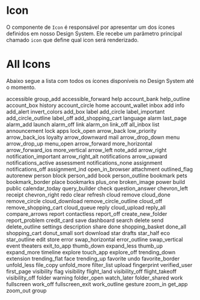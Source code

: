 

<Meta title="Data Display/Iconography" component={Icon} />

# Icon

O componente de `Icon` é responsável por apresentar um dos ícones definidos em nosso Design System. Ele recebe um parâmetro principal chamado `icon` que define qual icon será renderizado.

<Canvas>
  <Story name="Base" parameters={{
    design: {
      type: 'figma',
      url: 'https://www.figma.com/file/O3bKxIcsj2rc1FNIRclJyT/Saturn-System?node-id=18%3A0'
    }
  }}>
    <ThemeProvider>
      <Icon icon='face' />
    </ThemeProvider>
  </Story>
</Canvas>

<ArgsTable of={Icon} />

# All Icons

Abaixo segue a lista com todos os ícones disponíveis no Design System até o momento.

<Canvas>
  <Story name="All Icons" parameters={{
    design: {
      type: 'figma',
      url: 'https://www.figma.com/file/O3bKxIcsj2rc1FNIRclJyT/Saturn-System?node-id=18%3A0'
    }
  }}>
    <ThemeProvider>
      <Flex flexWrap='wrap'>
        <Flex width={1/8} alignItems='center' flexDirection='column' margin='10px 0'><Icon icon='accessible' /><Caption>accessible</Caption></Flex>
        <Flex width={1/8} alignItems='center' flexDirection='column' margin='10px 0'><Icon icon='group_add' /><Caption>group_add</Caption></Flex>
        <Flex width={1/8} alignItems='center' flexDirection='column' margin='10px 0'><Icon icon='accessible_forward' /><Caption>accessible_forward</Caption></Flex>
        <Flex width={1/8} alignItems='center' flexDirection='column' margin='10px 0'><Icon icon='help' /><Caption>help</Caption></Flex>
        <Flex width={1/8} alignItems='center' flexDirection='column' margin='10px 0'><Icon icon='account_bank' /><Caption>account_bank</Caption></Flex>
        <Flex width={1/8} alignItems='center' flexDirection='column' margin='10px 0'><Icon icon='help_outline' /><Caption>help_outline</Caption></Flex>
        <Flex width={1/8} alignItems='center' flexDirection='column' margin='10px 0'><Icon icon='account_box' /><Caption>account_box</Caption></Flex>
        <Flex width={1/8} alignItems='center' flexDirection='column' margin='10px 0'><Icon icon='history' /><Caption>history</Caption></Flex>
        <Flex width={1/8} alignItems='center' flexDirection='column' margin='10px 0'><Icon icon='account_circle' /><Caption>account_circle</Caption></Flex>
        <Flex width={1/8} alignItems='center' flexDirection='column' margin='10px 0'><Icon icon='home' /><Caption>home</Caption></Flex>
        <Flex width={1/8} alignItems='center' flexDirection='column' margin='10px 0'><Icon icon='account_wallet' /><Caption>account_wallet</Caption></Flex>
        <Flex width={1/8} alignItems='center' flexDirection='column' margin='10px 0'><Icon icon='inbox' /><Caption>inbox</Caption></Flex>
        <Flex width={1/8} alignItems='center' flexDirection='column' margin='10px 0'><Icon icon='add' /><Caption>add</Caption></Flex>
        <Flex width={1/8} alignItems='center' flexDirection='column' margin='10px 0'><Icon icon='info' /><Caption>info</Caption></Flex>
        <Flex width={1/8} alignItems='center' flexDirection='column' margin='10px 0'><Icon icon='add_alert' /><Caption>add_alert</Caption></Flex>
        <Flex width={1/8} alignItems='center' flexDirection='column' margin='10px 0'><Icon icon='invert_colors' /><Caption>invert_colors</Caption></Flex>
        <Flex width={1/8} alignItems='center' flexDirection='column' margin='10px 0'><Icon icon='add_box' /><Caption>add_box</Caption></Flex>
        <Flex width={1/8} alignItems='center' flexDirection='column' margin='10px 0'><Icon icon='label' /><Caption>label</Caption></Flex>
        <Flex width={1/8} alignItems='center' flexDirection='column' margin='10px 0'><Icon icon='add_circle' /><Caption>add_circle</Caption></Flex>
        <Flex width={1/8} alignItems='center' flexDirection='column' margin='10px 0'><Icon icon='label_important' /><Caption>label_important</Caption></Flex>
        <Flex width={1/8} alignItems='center' flexDirection='column' margin='10px 0'><Icon icon='add_circle_outline' /><Caption>add_circle_outline</Caption></Flex>
        <Flex width={1/8} alignItems='center' flexDirection='column' margin='10px 0'><Icon icon='label_off' /><Caption>label_off</Caption></Flex>
        <Flex width={1/8} alignItems='center' flexDirection='column' margin='10px 0'><Icon icon='add_shopping_cart' /><Caption>add_shopping_cart</Caption></Flex>
        <Flex width={1/8} alignItems='center' flexDirection='column' margin='10px 0'><Icon icon='language' /><Caption>language</Caption></Flex>
        <Flex width={1/8} alignItems='center' flexDirection='column' margin='10px 0'><Icon icon='alarm' /><Caption>alarm</Caption></Flex>
        <Flex width={1/8} alignItems='center' flexDirection='column' margin='10px 0'><Icon icon='last_page' /><Caption>last_page</Caption></Flex>
        <Flex width={1/8} alignItems='center' flexDirection='column' margin='10px 0'><Icon icon='alarm_add' /><Caption>alarm_add</Caption></Flex>
        <Flex width={1/8} alignItems='center' flexDirection='column' margin='10px 0'><Icon icon='launch' /><Caption>launch</Caption></Flex>
        <Flex width={1/8} alignItems='center' flexDirection='column' margin='10px 0'><Icon icon='alarm_off' /><Caption>alarm_off</Caption></Flex>
        <Flex width={1/8} alignItems='center' flexDirection='column' margin='10px 0'><Icon icon='link' /><Caption>link</Caption></Flex>
        <Flex width={1/8} alignItems='center' flexDirection='column' margin='10px 0'><Icon icon='alarm_on' /><Caption>alarm_on</Caption></Flex>
        <Flex width={1/8} alignItems='center' flexDirection='column' margin='10px 0'><Icon icon='link_off' /><Caption>link_off</Caption></Flex>
        <Flex width={1/8} alignItems='center' flexDirection='column' margin='10px 0'><Icon icon='all_inbox' /><Caption>all_inbox</Caption></Flex>
        <Flex width={1/8} alignItems='center' flexDirection='column' margin='10px 0'><Icon icon='list' /><Caption>list</Caption></Flex>
        <Flex width={1/8} alignItems='center' flexDirection='column' margin='10px 0'><Icon icon='announcement' /><Caption>announcement</Caption></Flex>
        <Flex width={1/8} alignItems='center' flexDirection='column' margin='10px 0'><Icon icon='lock' /><Caption>lock</Caption></Flex>
        <Flex width={1/8} alignItems='center' flexDirection='column' margin='10px 0'><Icon icon='apps' /><Caption>apps</Caption></Flex>
        <Flex width={1/8} alignItems='center' flexDirection='column' margin='10px 0'><Icon icon='lock_open' /><Caption>lock_open</Caption></Flex>
        <Flex width={1/8} alignItems='center' flexDirection='column' margin='10px 0'><Icon icon='arrow_back' /><Caption>arrow_back</Caption></Flex>
        <Flex width={1/8} alignItems='center' flexDirection='column' margin='10px 0'><Icon icon='low_priority' /><Caption>low_priority</Caption></Flex>
        <Flex width={1/8} alignItems='center' flexDirection='column' margin='10px 0'><Icon icon='arrow_back_ios' /><Caption>arrow_back_ios</Caption></Flex>
        <Flex width={1/8} alignItems='center' flexDirection='column' margin='10px 0'><Icon icon='loyalty' /><Caption>loyalty</Caption></Flex>
        <Flex width={1/8} alignItems='center' flexDirection='column' margin='10px 0'><Icon icon='arrow_downward' /><Caption>arrow_downward</Caption></Flex>
        <Flex width={1/8} alignItems='center' flexDirection='column' margin='10px 0'><Icon icon='mail' /><Caption>mail</Caption></Flex>
        <Flex width={1/8} alignItems='center' flexDirection='column' margin='10px 0'><Icon icon='arrow_drop_down' /><Caption>arrow_drop_down</Caption></Flex>
        <Flex width={1/8} alignItems='center' flexDirection='column' margin='10px 0'><Icon icon='menu' /><Caption>menu</Caption></Flex>
        <Flex width={1/8} alignItems='center' flexDirection='column' margin='10px 0'><Icon icon='arrow_drop_up' /><Caption>arrow_drop_up</Caption></Flex>
        <Flex width={1/8} alignItems='center' flexDirection='column' margin='10px 0'><Icon icon='menu_open' /><Caption>menu_open</Caption></Flex>
        <Flex width={1/8} alignItems='center' flexDirection='column' margin='10px 0'><Icon icon='arrow_forward' /><Caption>arrow_forward</Caption></Flex>
        <Flex width={1/8} alignItems='center' flexDirection='column' margin='10px 0'><Icon icon='more_horizontal' /><Caption>more_horizontal</Caption></Flex>
        <Flex width={1/8} alignItems='center' flexDirection='column' margin='10px 0'><Icon icon='arrow_forward_ios' /><Caption>arrow_forward_ios</Caption></Flex>
        <Flex width={1/8} alignItems='center' flexDirection='column' margin='10px 0'><Icon icon='more_vertical' /><Caption>more_vertical</Caption></Flex>
        <Flex width={1/8} alignItems='center' flexDirection='column' margin='10px 0'><Icon icon='arrow_left' /><Caption>arrow_left</Caption></Flex>
        <Flex width={1/8} alignItems='center' flexDirection='column' margin='10px 0'><Icon icon='note_add' /><Caption>note_add</Caption></Flex>
        <Flex width={1/8} alignItems='center' flexDirection='column' margin='10px 0'><Icon icon='arrow_right' /><Caption>arrow_right</Caption></Flex>
        <Flex width={1/8} alignItems='center' flexDirection='column' margin='10px 0'><Icon icon='notification_important' /><Caption>notification_important</Caption></Flex>
        <Flex width={1/8} alignItems='center' flexDirection='column' margin='10px 0'><Icon icon='arrow_right_alt' /><Caption>arrow_right_alt</Caption></Flex>
        <Flex width={1/8} alignItems='center' flexDirection='column' margin='10px 0'><Icon icon='notifications' /><Caption>notifications</Caption></Flex>
        <Flex width={1/8} alignItems='center' flexDirection='column' margin='10px 0'><Icon icon='arrow_upward' /><Caption>arrow_upward</Caption></Flex>
        <Flex width={1/8} alignItems='center' flexDirection='column' margin='10px 0'><Icon icon='notifications_active' /><Caption>notifications_active</Caption></Flex>
        <Flex width={1/8} alignItems='center' flexDirection='column' margin='10px 0'><Icon icon='assessment' /><Caption>assessment</Caption></Flex>
        <Flex width={1/8} alignItems='center' flexDirection='column' margin='10px 0'><Icon icon='notifications_none' /><Caption>notifications_none</Caption></Flex>
        <Flex width={1/8} alignItems='center' flexDirection='column' margin='10px 0'><Icon icon='assignment' /><Caption>assignment</Caption></Flex>
        <Flex width={1/8} alignItems='center' flexDirection='column' margin='10px 0'><Icon icon='notifications_off' /><Caption>notifications_off</Caption></Flex>
        <Flex width={1/8} alignItems='center' flexDirection='column' margin='10px 0'><Icon icon='assignment_ind' /><Caption>assignment_ind</Caption></Flex>
        <Flex width={1/8} alignItems='center' flexDirection='column' margin='10px 0'><Icon icon='open_in_browser' /><Caption>open_in_browser</Caption></Flex>
        <Flex width={1/8} alignItems='center' flexDirection='column' margin='10px 0'><Icon icon='attachment' /><Caption>attachment</Caption></Flex>
        <Flex width={1/8} alignItems='center' flexDirection='column' margin='10px 0'><Icon icon='outlined_flag' /><Caption>outlined_flag</Caption></Flex>
        <Flex width={1/8} alignItems='center' flexDirection='column' margin='10px 0'><Icon icon='autorenew' /><Caption>autorenew</Caption></Flex>
        <Flex width={1/8} alignItems='center' flexDirection='column' margin='10px 0'><Icon icon='person' /><Caption>person</Caption></Flex>
        <Flex width={1/8} alignItems='center' flexDirection='column' margin='10px 0'><Icon icon='block' /><Caption>block</Caption></Flex>
        <Flex width={1/8} alignItems='center' flexDirection='column' margin='10px 0'><Icon icon='person_add' /><Caption>person_add</Caption></Flex>
        <Flex width={1/8} alignItems='center' flexDirection='column' margin='10px 0'><Icon icon='book' /><Caption>book</Caption></Flex>
        <Flex width={1/8} alignItems='center' flexDirection='column' margin='10px 0'><Icon icon='person_outline' /><Caption>person_outline</Caption></Flex>
        <Flex width={1/8} alignItems='center' flexDirection='column' margin='10px 0'><Icon icon='bookmark' /><Caption>bookmark</Caption></Flex>
        <Flex width={1/8} alignItems='center' flexDirection='column' margin='10px 0'><Icon icon='pets' /><Caption>pets</Caption></Flex>
        <Flex width={1/8} alignItems='center' flexDirection='column' margin='10px 0'><Icon icon='bookmark_border' /><Caption>bookmark_border</Caption></Flex>
        <Flex width={1/8} alignItems='center' flexDirection='column' margin='10px 0'><Icon icon='place' /><Caption>place</Caption></Flex>
        <Flex width={1/8} alignItems='center' flexDirection='column' margin='10px 0'><Icon icon='bookmarks' /><Caption>bookmarks</Caption></Flex>
        <Flex width={1/8} alignItems='center' flexDirection='column' margin='10px 0'><Icon icon='plus_one' /><Caption>plus_one</Caption></Flex>
        <Flex width={1/8} alignItems='center' flexDirection='column' margin='10px 0'><Icon icon='broken_image' /><Caption>broken_image</Caption></Flex>
        <Flex width={1/8} alignItems='center' flexDirection='column' margin='10px 0'><Icon icon='power' /><Caption>power</Caption></Flex>
        <Flex width={1/8} alignItems='center' flexDirection='column' margin='10px 0'><Icon icon='build' /><Caption>build</Caption></Flex>
        <Flex width={1/8} alignItems='center' flexDirection='column' margin='10px 0'><Icon icon='public' /><Caption>public</Caption></Flex>
        <Flex width={1/8} alignItems='center' flexDirection='column' margin='10px 0'><Icon icon='calendar_today' /><Caption>calendar_today</Caption></Flex>
        <Flex width={1/8} alignItems='center' flexDirection='column' margin='10px 0'><Icon icon='query_builder' /><Caption>query_builder</Caption></Flex>
        <Flex width={1/8} alignItems='center' flexDirection='column' margin='10px 0'><Icon icon='check' /><Caption>check</Caption></Flex>
        <Flex width={1/8} alignItems='center' flexDirection='column' margin='10px 0'><Icon icon='question_answer' /><Caption>question_answer</Caption></Flex>
        <Flex width={1/8} alignItems='center' flexDirection='column' margin='10px 0'><Icon icon='chevron_left' /><Caption>chevron_left</Caption></Flex>
        <Flex width={1/8} alignItems='center' flexDirection='column' margin='10px 0'><Icon icon='receipt' /><Caption>receipt</Caption></Flex>
        <Flex width={1/8} alignItems='center' flexDirection='column' margin='10px 0'><Icon icon='chevron_right' /><Caption>chevron_right</Caption></Flex>
        <Flex width={1/8} alignItems='center' flexDirection='column' margin='10px 0'><Icon icon='redo' /><Caption>redo</Caption></Flex>
        <Flex width={1/8} alignItems='center' flexDirection='column' margin='10px 0'><Icon icon='clear' /><Caption>clear</Caption></Flex>
        <Flex width={1/8} alignItems='center' flexDirection='column' margin='10px 0'><Icon icon='refresh' /><Caption>refresh</Caption></Flex>
        <Flex width={1/8} alignItems='center' flexDirection='column' margin='10px 0'><Icon icon='cloud' /><Caption>cloud</Caption></Flex>
        <Flex width={1/8} alignItems='center' flexDirection='column' margin='10px 0'><Icon icon='remove' /><Caption>remove</Caption></Flex>
        <Flex width={1/8} alignItems='center' flexDirection='column' margin='10px 0'><Icon icon='cloud_done' /><Caption>cloud_done</Caption></Flex>
        <Flex width={1/8} alignItems='center' flexDirection='column' margin='10px 0'><Icon icon='remove_circle' /><Caption>remove_circle</Caption></Flex>
        <Flex width={1/8} alignItems='center' flexDirection='column' margin='10px 0'><Icon icon='cloud_download' /><Caption>cloud_download</Caption></Flex>
        <Flex width={1/8} alignItems='center' flexDirection='column' margin='10px 0'><Icon icon='remove_circle_outline' /><Caption>remove_circle_outline</Caption></Flex>
        <Flex width={1/8} alignItems='center' flexDirection='column' margin='10px 0'><Icon icon='cloud_off' /><Caption>cloud_off</Caption></Flex>
        <Flex width={1/8} alignItems='center' flexDirection='column' margin='10px 0'><Icon icon='remove_shopping_cart' /><Caption>remove_shopping_cart</Caption></Flex>
        <Flex width={1/8} alignItems='center' flexDirection='column' margin='10px 0'><Icon icon='cloud_queue' /><Caption>cloud_queue</Caption></Flex>
        <Flex width={1/8} alignItems='center' flexDirection='column' margin='10px 0'><Icon icon='reply' /><Caption>reply</Caption></Flex>
        <Flex width={1/8} alignItems='center' flexDirection='column' margin='10px 0'><Icon icon='cloud_upload' /><Caption>cloud_upload</Caption></Flex>
        <Flex width={1/8} alignItems='center' flexDirection='column' margin='10px 0'><Icon icon='reply_all' /><Caption>reply_all</Caption></Flex>
        <Flex width={1/8} alignItems='center' flexDirection='column' margin='10px 0'><Icon icon='compare_arrows' /><Caption>compare_arrows</Caption></Flex>
        <Flex width={1/8} alignItems='center' flexDirection='column' margin='10px 0'><Icon icon='report' /><Caption>report</Caption></Flex>
        <Flex width={1/8} alignItems='center' flexDirection='column' margin='10px 0'><Icon icon='contactless' /><Caption>contactless</Caption></Flex>
        <Flex width={1/8} alignItems='center' flexDirection='column' margin='10px 0'><Icon icon='report_off' /><Caption>report_off</Caption></Flex>
        <Flex width={1/8} alignItems='center' flexDirection='column' margin='10px 0'><Icon icon='create_new_folder' /><Caption>create_new_folder</Caption></Flex>
        <Flex width={1/8} alignItems='center' flexDirection='column' margin='10px 0'><Icon icon='report_problem' /><Caption>report_problem</Caption></Flex>
        <Flex width={1/8} alignItems='center' flexDirection='column' margin='10px 0'><Icon icon='credit_card' /><Caption>credit_card</Caption></Flex>
        <Flex width={1/8} alignItems='center' flexDirection='column' margin='10px 0'><Icon icon='save' /><Caption>save</Caption></Flex>
        <Flex width={1/8} alignItems='center' flexDirection='column' margin='10px 0'><Icon icon='dashboard' /><Caption>dashboard</Caption></Flex>
        <Flex width={1/8} alignItems='center' flexDirection='column' margin='10px 0'><Icon icon='search' /><Caption>search</Caption></Flex>
        <Flex width={1/8} alignItems='center' flexDirection='column' margin='10px 0'><Icon icon='delete' /><Caption>delete</Caption></Flex>
        <Flex width={1/8} alignItems='center' flexDirection='column' margin='10px 0'><Icon icon='send' /><Caption>send</Caption></Flex>
        <Flex width={1/8} alignItems='center' flexDirection='column' margin='10px 0'><Icon icon='delete_outline' /><Caption>delete_outline</Caption></Flex>
        <Flex width={1/8} alignItems='center' flexDirection='column' margin='10px 0'><Icon icon='settings' /><Caption>settings</Caption></Flex>
        <Flex width={1/8} alignItems='center' flexDirection='column' margin='10px 0'><Icon icon='description' /><Caption>description</Caption></Flex>
        <Flex width={1/8} alignItems='center' flexDirection='column' margin='10px 0'><Icon icon='share' /><Caption>share</Caption></Flex>
        <Flex width={1/8} alignItems='center' flexDirection='column' margin='10px 0'><Icon icon='done' /><Caption>done</Caption></Flex>
        <Flex width={1/8} alignItems='center' flexDirection='column' margin='10px 0'><Icon icon='shopping_basket' /><Caption>shopping_basket</Caption></Flex>
        <Flex width={1/8} alignItems='center' flexDirection='column' margin='10px 0'><Icon icon='done_all' /><Caption>done_all</Caption></Flex>
        <Flex width={1/8} alignItems='center' flexDirection='column' margin='10px 0'><Icon icon='shopping_cart' /><Caption>shopping_cart</Caption></Flex>
        <Flex width={1/8} alignItems='center' flexDirection='column' margin='10px 0'><Icon icon='donut_small' /><Caption>donut_small</Caption></Flex>
        <Flex width={1/8} alignItems='center' flexDirection='column' margin='10px 0'><Icon icon='sort' /><Caption>sort</Caption></Flex>
        <Flex width={1/8} alignItems='center' flexDirection='column' margin='10px 0'><Icon icon='download' /><Caption>download</Caption></Flex>
        <Flex width={1/8} alignItems='center' flexDirection='column' margin='10px 0'><Icon icon='star' /><Caption>star</Caption></Flex>
        <Flex width={1/8} alignItems='center' flexDirection='column' margin='10px 0'><Icon icon='drafts' /><Caption>drafts</Caption></Flex>
        <Flex width={1/8} alignItems='center' flexDirection='column' margin='10px 0'><Icon icon='star_half' /><Caption>star_half</Caption></Flex>
        <Flex width={1/8} alignItems='center' flexDirection='column' margin='10px 0'><Icon icon='eco' /><Caption>eco</Caption></Flex>
        <Flex width={1/8} alignItems='center' flexDirection='column' margin='10px 0'><Icon icon='star_outline' /><Caption>star_outline</Caption></Flex>
        <Flex width={1/8} alignItems='center' flexDirection='column' margin='10px 0'><Icon icon='edit' /><Caption>edit</Caption></Flex>
        <Flex width={1/8} alignItems='center' flexDirection='column' margin='10px 0'><Icon icon='store' /><Caption>store</Caption></Flex>
        <Flex width={1/8} alignItems='center' flexDirection='column' margin='10px 0'><Icon icon='error' /><Caption>error</Caption></Flex>
        <Flex width={1/8} alignItems='center' flexDirection='column' margin='10px 0'><Icon icon='swap_horizontal' /><Caption>swap_horizontal</Caption></Flex>
        <Flex width={1/8} alignItems='center' flexDirection='column' margin='10px 0'><Icon icon='error_outline' /><Caption>error_outline</Caption></Flex>
        <Flex width={1/8} alignItems='center' flexDirection='column' margin='10px 0'><Icon icon='swap_vertical' /><Caption>swap_vertical</Caption></Flex>
        <Flex width={1/8} alignItems='center' flexDirection='column' margin='10px 0'><Icon icon='event' /><Caption>event</Caption></Flex>
        <Flex width={1/8} alignItems='center' flexDirection='column' margin='10px 0'><Icon icon='theaters' /><Caption>theaters</Caption></Flex>
        <Flex width={1/8} alignItems='center' flexDirection='column' margin='10px 0'><Icon icon='exit_to_app' /><Caption>exit_to_app</Caption></Flex>
        <Flex width={1/8} alignItems='center' flexDirection='column' margin='10px 0'><Icon icon='thumb_down' /><Caption>thumb_down</Caption></Flex>
        <Flex width={1/8} alignItems='center' flexDirection='column' margin='10px 0'><Icon icon='expand_less' /><Caption>expand_less</Caption></Flex>
        <Flex width={1/8} alignItems='center' flexDirection='column' margin='10px 0'><Icon icon='thumb_up' /><Caption>thumb_up</Caption></Flex>
        <Flex width={1/8} alignItems='center' flexDirection='column' margin='10px 0'><Icon icon='expand_more' /><Caption>expand_more</Caption></Flex>
        <Flex width={1/8} alignItems='center' flexDirection='column' margin='10px 0'><Icon icon='timeline' /><Caption>timeline</Caption></Flex>
        <Flex width={1/8} alignItems='center' flexDirection='column' margin='10px 0'><Icon icon='explore' /><Caption>explore</Caption></Flex>
        <Flex width={1/8} alignItems='center' flexDirection='column' margin='10px 0'><Icon icon='touch_app' /><Caption>touch_app</Caption></Flex>
        <Flex width={1/8} alignItems='center' flexDirection='column' margin='10px 0'><Icon icon='explore_off' /><Caption>explore_off</Caption></Flex>
        <Flex width={1/8} alignItems='center' flexDirection='column' margin='10px 0'><Icon icon='trending_down' /><Caption>trending_down</Caption></Flex>
        <Flex width={1/8} alignItems='center' flexDirection='column' margin='10px 0'><Icon icon='extension' /><Caption>extension</Caption></Flex>
        <Flex width={1/8} alignItems='center' flexDirection='column' margin='10px 0'><Icon icon='trending_flat' /><Caption>trending_flat</Caption></Flex>
        <Flex width={1/8} alignItems='center' flexDirection='column' margin='10px 0'><Icon icon='face' /><Caption>face</Caption></Flex>
        <Flex width={1/8} alignItems='center' flexDirection='column' margin='10px 0'><Icon icon='trending_up' /><Caption>trending_up</Caption></Flex>
        <Flex width={1/8} alignItems='center' flexDirection='column' margin='10px 0'><Icon icon='favorite' /><Caption>favorite</Caption></Flex>
        <Flex width={1/8} alignItems='center' flexDirection='column' margin='10px 0'><Icon icon='undo' /><Caption>undo</Caption></Flex>
        <Flex width={1/8} alignItems='center' flexDirection='column' margin='10px 0'><Icon icon='favorite_border' /><Caption>favorite_border</Caption></Flex>
        <Flex width={1/8} alignItems='center' flexDirection='column' margin='10px 0'><Icon icon='unfold_less' /><Caption>unfold_less</Caption></Flex>
        <Flex width={1/8} alignItems='center' flexDirection='column' margin='10px 0'><Icon icon='file_copy' /><Caption>file_copy</Caption></Flex>
        <Flex width={1/8} alignItems='center' flexDirection='column' margin='10px 0'><Icon icon='unfold_more' /><Caption>unfold_more</Caption></Flex>
        <Flex width={1/8} alignItems='center' flexDirection='column' margin='10px 0'><Icon icon='filter_list' /><Caption>filter_list</Caption></Flex>
        <Flex width={1/8} alignItems='center' flexDirection='column' margin='10px 0'><Icon icon='upload' /><Caption>upload</Caption></Flex>
        <Flex width={1/8} alignItems='center' flexDirection='column' margin='10px 0'><Icon icon='fingerprint' /><Caption>fingerprint</Caption></Flex>
        <Flex width={1/8} alignItems='center' flexDirection='column' margin='10px 0'><Icon icon='verified_user' /><Caption>verified_user</Caption></Flex>
        <Flex width={1/8} alignItems='center' flexDirection='column' margin='10px 0'><Icon icon='first_page' /><Caption>first_page</Caption></Flex>
        <Flex width={1/8} alignItems='center' flexDirection='column' margin='10px 0'><Icon icon='visibility-outline' /><Caption>visibility</Caption></Flex>
        <Flex width={1/8} alignItems='center' flexDirection='column' margin='10px 0'><Icon icon='flag' /><Caption>flag</Caption></Flex>
        <Flex width={1/8} alignItems='center' flexDirection='column' margin='10px 0'><Icon icon='visibility' /><Caption>visibility</Caption></Flex>
        <Flex width={1/8} alignItems='center' flexDirection='column' margin='10px 0'><Icon icon='flight_land' /><Caption>flight_land</Caption></Flex>
        <Flex width={1/8} alignItems='center' flexDirection='column' margin='10px 0'><Icon icon='visibility_off-outline' /><Caption>visibility_off</Caption></Flex>
        <Flex width={1/8} alignItems='center' flexDirection='column' margin='10px 0'><Icon icon='flight_takeoff' /><Caption>flight_takeoff</Caption></Flex>
        <Flex width={1/8} alignItems='center' flexDirection='column' margin='10px 0'><Icon icon='visibility_off' /><Caption>visibility_off</Caption></Flex>
        <Flex width={1/8} alignItems='center' flexDirection='column' margin='10px 0'><Icon icon='folder' /><Caption>folder</Caption></Flex>
        <Flex width={1/8} alignItems='center' flexDirection='column' margin='10px 0'><Icon icon='warning' /><Caption>warning</Caption></Flex>
        <Flex width={1/8} alignItems='center' flexDirection='column' margin='10px 0'><Icon icon='folder_open' /><Caption>folder_open</Caption></Flex>
        <Flex width={1/8} alignItems='center' flexDirection='column' margin='10px 0'><Icon icon='watch_later' /><Caption>watch_later</Caption></Flex>
        <Flex width={1/8} alignItems='center' flexDirection='column' margin='10px 0'><Icon icon='folder_shared' /><Caption>folder_shared</Caption></Flex>
        <Flex width={1/8} alignItems='center' flexDirection='column' margin='10px 0'><Icon icon='work' /><Caption>work</Caption></Flex>
        <Flex width={1/8} alignItems='center' flexDirection='column' margin='10px 0'><Icon icon='fullscreen' /><Caption>fullscreen</Caption></Flex>
        <Flex width={1/8} alignItems='center' flexDirection='column' margin='10px 0'><Icon icon='work_off' /><Caption>work_off</Caption></Flex>
        <Flex width={1/8} alignItems='center' flexDirection='column' margin='10px 0'><Icon icon='fullscreen_exit' /><Caption>fullscreen_exit</Caption></Flex>
        <Flex width={1/8} alignItems='center' flexDirection='column' margin='10px 0'><Icon icon='work_outline' /><Caption>work_outline</Caption></Flex>
        <Flex width={1/8} alignItems='center' flexDirection='column' margin='10px 0'><Icon icon='gesture' /><Caption>gesture</Caption></Flex>
        <Flex width={1/8} alignItems='center' flexDirection='column' margin='10px 0'><Icon icon='zoom_in' /><Caption>zoom_in</Caption></Flex>
        <Flex width={1/8} alignItems='center' flexDirection='column' margin='10px 0'><Icon icon='get_app' /><Caption>get_app</Caption></Flex>
        <Flex width={1/8} alignItems='center' flexDirection='column' margin='10px 0'><Icon icon='zoom_out' /><Caption>zoom_out</Caption></Flex>
        <Flex width={1/8} alignItems='center' flexDirection='column' margin='10px 0'><Icon icon='group' /><Caption>group</Caption></Flex>
      </Flex>
    </ThemeProvider>
  </Story>
</Canvas>

